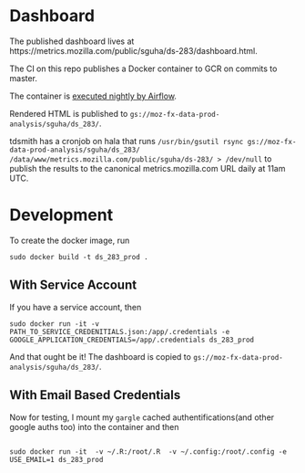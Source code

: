 # Dashboard

The published dashboard lives at https://metrics.mozilla.com/public/sguha/ds-283/dashboard.html.

The CI on this repo publishes a Docker container to GCR on commits to master.

The container is [executed nightly by Airflow](https://github.com/mozilla/telemetry-airflow/blob/master/dags/webrender.py).

Rendered HTML is published to `gs://moz-fx-data-prod-analysis/sguha/ds_283/`.

tdsmith has a cronjob on hala that runs
`/usr/bin/gsutil rsync gs://moz-fx-data-prod-analysis/sguha/ds_283/ /data/www/metrics.mozilla.com/public/sguha/ds-283/ > /dev/null`
to publish the results to the canonical metrics.mozilla.com URL daily at 11am UTC.

# Development

To create the docker image, run

```
sudo docker build -t ds_283_prod .
```


## With Service Account

If you have a service account, then

```
sudo docker run -it -v PATH_TO_SERVICE_CREDENITIALS.json:/app/.credentials -e GOOGLE_APPLICATION_CREDENTIALS=/app/.credentials ds_283_prod
```


And that ought be it! The dashboard is copied to `gs://moz-fx-data-prod-analysis/sguha/ds_283/`.



## With Email Based Credentials

Now for testing, I mount my `gargle` cached authentifications(and other google auths too)  into the container and then

```

sudo docker run -it  -v ~/.R:/root/.R  -v ~/.config:/root/.config -e USE_EMAIL=1 ds_283_prod

```
